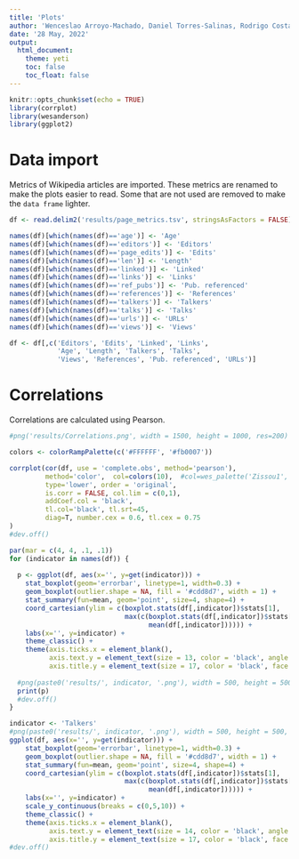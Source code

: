 ```yaml
---
title: 'Plots'
author: 'Wenceslao Arroyo-Machado, Daniel Torres-Salinas, Rodrigo Costas'
date: '28 May, 2022'
output:
  html_document:
    theme: yeti
    toc: false
    toc_float: false
---
```


```r
knitr::opts_chunk$set(echo = TRUE)
library(corrplot)
library(wesanderson)
library(ggplot2)
```

# Data import
Metrics of Wikipedia articles are imported. These metrics are renamed to make the plots easier to read. Some that are not used are removed to make the `data frame` lighter.

```r
df <- read.delim2('results/page_metrics.tsv', stringsAsFactors = FALSE)
```

```r
names(df)[which(names(df)=='age')] <- 'Age'
names(df)[which(names(df)=='editors')] <- 'Editors'
names(df)[which(names(df)=='page_edits')] <- 'Edits'
names(df)[which(names(df)=='len')] <- 'Length'
names(df)[which(names(df)=='linked')] <- 'Linked'
names(df)[which(names(df)=='links')] <- 'Links'
names(df)[which(names(df)=='ref_pubs')] <- 'Pub. referenced'
names(df)[which(names(df)=='references')] <- 'References'
names(df)[which(names(df)=='talkers')] <- 'Talkers'
names(df)[which(names(df)=='talks')] <- 'Talks'
names(df)[which(names(df)=='urls')] <- 'URLs'
names(df)[which(names(df)=='views')] <- 'Views'
```

```r
df <- df[,c('Editors', 'Edits', 'Linked', 'Links',
            'Age', 'Length', 'Talkers', 'Talks',
            'Views', 'References', 'Pub. referenced', 'URLs')]

```

# Correlations
Correlations are calculated using Pearson.

```r
#png('results/Correlations.png', width = 1500, height = 1000, res=200)

colors <- colorRampPalette(c('#FFFFFF', '#fb0007'))

corrplot(cor(df, use = 'complete.obs', method='pearson'),
         method='color',  col=colors(10),  #col=wes_palette('Zissou1', 10, type = 'continuous'),
         type='lower', order = 'original',
         is.corr = FALSE, col.lim = c(0,1),
         addCoef.col = 'black', 
         tl.col='black', tl.srt=45,
         diag=T, number.cex = 0.6, tl.cex = 0.75
)
#dev.off()
```

```r
par(mar = c(4, 4, .1, .1))
for (indicator in names(df)) {
  
  p <- ggplot(df, aes(x='', y=get(indicator))) +
    stat_boxplot(geom='errorbar', linetype=1, width=0.3) +
    geom_boxplot(outlier.shape = NA, fill = '#cdd8d7', width = 1) +
    stat_summary(fun=mean, geom='point', size=4, shape=4) +
    coord_cartesian(ylim = c(boxplot.stats(df[,indicator])$stats[1],
                             max(c(boxplot.stats(df[,indicator])$stats[5],
                                   mean(df[,indicator]))))) +
    labs(x='', y=indicator) +
    theme_classic() +
    theme(axis.ticks.x = element_blank(),
          axis.text.y = element_text(size = 13, color = 'black', angle = 90, hjust = 0.5),
          axis.title.y = element_text(size = 17, color = 'black', face = 'bold'))
  
  #png(paste0('results/', indicator, '.png'), width = 500, height = 500, res=170)
  print(p)
  #dev.off()
}
```

```r
indicator <- 'Talkers'
#png(paste0('results/', indicator, '.png'), width = 500, height = 500, res=170)
ggplot(df, aes(x='', y=get(indicator))) +
    stat_boxplot(geom='errorbar', linetype=1, width=0.3) +
    geom_boxplot(outlier.shape = NA, fill = '#cdd8d7', width = 1) +
    stat_summary(fun=mean, geom='point', size=4, shape=4) +
    coord_cartesian(ylim = c(boxplot.stats(df[,indicator])$stats[1],
                             max(c(boxplot.stats(df[,indicator])$stats[5],
                                   mean(df[,indicator]))))) +
    labs(x='', y=indicator) +
    scale_y_continuous(breaks = c(0,5,10)) +
    theme_classic() +
    theme(axis.ticks.x = element_blank(),
          axis.text.y = element_text(size = 14, color = 'black', angle = 90, hjust = 0.5),
          axis.title.y = element_text(size = 17, color = 'black', face = 'bold'))
#dev.off()
```
